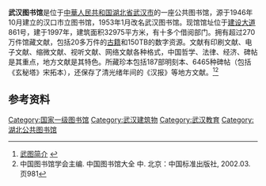 {{expand|time=2013-09-24T07:48:24+00:00}}
{{refimprove|time=2013-09-24T07:48:24+00:00}}
{{Infobox_Library 
| library_name       = 武汉市图书馆
| name_en            =  
| library_logo       =  WUHAN_LIBRARY.png
| image              =  
| alt                = 
| caption            = 
| country            = {{PRC}}
| type               = [[公共图书馆|公共图书馆]]
| scope              = 
| established        = 1946年10月
| ref_legal_mandate  = 
| location           = 武汉市江汉区[[建设大道_(武汉)|建设大道]]861号
| coordinates        = 
| branch_of          = 
| num_branches       = 
| items_collected    = 
| collection_size    = 
| criteria           = 
| legal_deposit      = 
| req_to_access      =
| annual_circulation = 
| pop_served         = 
| members            = 
| budget             = 
| director           =  
| num_employees      = 
| openinghours       =
| phone_num          =
| fax_num            =
| e-mail             =
| website            = http://www.whlib.org.cn/
}}
'''武汉图书馆'''是位于[[中華人民共和国|中華人民共和国]][[湖北省|湖北省]][[武汉市|武汉市]]的一座公共图书馆，源于1946年10月建立的汉口市立图书馆，1953年1月改名武汉图书馆。现馆馆址位于[[建设大道_(武汉)|建设大道]]861号，建于1997年，建筑面积32975平方米，有十多个借阅部门。拥有超过270万件馆藏文献，包括20多万件的[[古籍|古籍]]和150TB的数字资源。文献有印刷文献、电子文献、缩微文献、视听文献、网络文献各种格式，中国哲学、法律、经济、碑帖是其重点，地方文献是其特色。所藏珍本包括187部明刻本、6465种碑帖（包括《玄秘塔》宋拓本），还保存了清光绪年间的《汉报》等地方文献。<ref>[http://www.whlib.gov.cn/webs/list/notice/70.html 武图简介] {{webarchive|url=https://web.archive.org/web/20130927031303/http://www.whlib.gov.cn/webs/list/notice/70.html |date=2013-09-27 }}</ref><ref>中国图书馆学会主编. 中国图书馆大全 中. 北京：中国标准出版社, 2002.03. 页981</ref>

==参考资料==
{{reflist}}
{{Stub}}

[[Category:国家一级图书馆|Category:国家一级图书馆]]
[[Category:武汉建筑物|Category:武汉建筑物]]
[[Category:武汉教育|Category:武汉教育]]
[[Category:湖北公共图书馆|Category:湖北公共图书馆]]